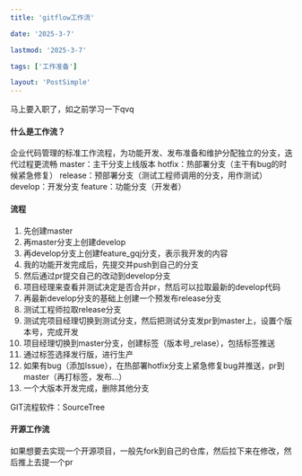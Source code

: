 ```yaml
---
title: 'gitflow工作流'

date: '2025-3-7'

lastmod: '2025-3-7'

tags: ['工作准备']

layout: 'PostSimple'
---
```

马上要入职了，如之前学习一下qvq

#### 什么是工作流？
企业代码管理的标准工作流程，为功能开发、发布准备和维护分配独立的分支，迭代过程更流畅
master：主干分支上线版本
hotfix：热部署分支（主干有bug的时候紧急修复）
release：预部署分支（测试工程师调用的分支，用作测试）
develop：开发分支
feature：功能分支（开发者）

#### 流程
1. 先创建master
2. 再master分支上创建develop
3. 再develop分支上创建feature_gqj分支，表示我开发的内容
4. 我的功能开发完成后，先提交并push到自己的分支
5. 然后通过pr提交自己的改动到develop分支
6. 项目经理来查看并测试决定是否合并pr，然后可以拉取最新的develop代码
7. 再最新develop分支的基础上创建一个预发布release分支
8. 测试工程师拉取release分支
9. 测试完项目经理切换到测试分支，然后把测试分支发pr到master上，设置个版本号，完成开发
10. 项目经理切换到master分支，创建标签（版本号_relase），包括标签推送
11. 通过标签选择发行版，进行生产
12. 如果有bug（添加Issue），在热部署hotfix分支上紧急修复bug并推送，pr到master（再打标签，发布...）
13. 一个大版本开发完成，删除其他分支

GIT流程软件：SourceTree


#### 开源工作流
如果想要去实现一个开源项目，一般先fork到自己的仓库，然后拉下来在修改，然后推上去提一个pr